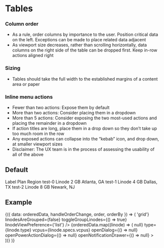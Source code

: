 

<Meta title="Components/Table" />

# Tables

### Column order
- As a rule, order columns by importance to the user. Position critical data on the left. Exceptions can be made to place related data adjacent
- As viewport size decreases, rather than scrolling horizontally, data columns on the right side of the table can be dropped first. Keep in-row actions aligned right

### Sizing
- Tables should take the full width to the established margins of a content area or paper

### Inline menu actions 
- Fewer than two actions: Expose them by default
- More than two actions: Consider placing them in a dropdown
- More than 5 actions: Consider exposing the two most-used actions and placing the remainder in a dropdown
- If action titles are long, place them in a drop down so they don’t take up too much room in the row
- Any exposed actions can collapse into the “kebab” icon, and drop down, at smaller viewport sizes
- Disclaimer: The UX team is in the process of assessing the usability of all of the above


## Default

<Canvas>
  <Story name="Default">
    <TableWrapper>
      <TableHead>
        <TableRow>
          <TableCell>
            Label
          </TableCell>
          <TableCell>
            Plan
          </TableCell>
          <TableCell>
            Region
          </TableCell>
        </TableRow>
      </TableHead>
      <TableBody>
        <TableRow>
          <TableCell>test-0</TableCell>
          <TableCell>Linode 2 GB</TableCell>
          <TableCell>Atlanta, GA</TableCell>
        </TableRow>
        <TableRow>
          <TableCell>test-1</TableCell>
          <TableCell>Linode 4 GB</TableCell>
          <TableCell>Dallas, TX</TableCell>
        </TableRow>
        <TableRow>
          <TableCell>test-2</TableCell>
          <TableCell>Linode 8 GB</TableCell>
          <TableCell>Newark, NJ</TableCell>
        </TableRow>
      </TableBody>
    </TableWrapper>
  </Story>
</Canvas>

## Example

<Canvas>
  <Story name="Example">
    <Provider store={store}>
      <OrderBy data={Object.values(linodes)} orderBy={'label'} order={'asc'}>
        {({ data: orderedData, handleOrderChange, order, orderBy }) => (
          <TableWrapper>
            <SortableTableHead
              order={order}
              orderBy={orderBy}
              handleOrderChange={handleOrderChange}
              toggleLinodeView={() => 'grid'}
              linodesAreGrouped={false}
              toggleGroupLinodes={() => true}
              linodeViewPreference={'list'}
            />
            <TableBody>
              {orderedData.map((linode) => (
                <LinodeRow
                  key={linode.id}
                  id={linode.id}
                  image={linode.image}
                  ipv4={linode.ipv4}
                  ipv6={linode.ipv6}
                  label={linode.label}
                  backups={linode.backups}
                  displayStatus={capitalize(linode.status)}
                  region={linode.region}
                  status={linode.status}
                  disk={linode.specs.disk}
                  memory={linode.specs.memory}
                  mostRecentBackup={linode.backups.last_successful}
                  tags={linode.tags}
                  openTagDrawer={() => null}
                  type={linode.type}
                  vcpus={linode.specs.vcpus}
                  openDialog={() => null}
                  openPowerActionDialog={() => null}
                  openNotificationDrawer={() => null}
                ></LinodeRow>
              ))}
            </TableBody>
          </TableWrapper>
        )}
      </OrderBy>
    </Provider>
  </Story>
</Canvas>
